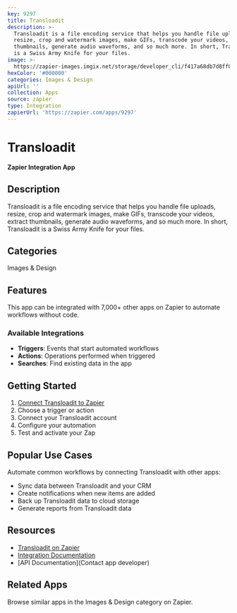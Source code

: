 ```yaml
---
key: 9297
title: Transloadit
description: >-
  Transloadit is a file encoding service that helps you handle file uploads,
  resize, crop and watermark images, make GIFs, transcode your videos, extract
  thumbnails, generate audio waveforms, and so much more. In short, Transloadit
  is a Swiss Army Knife for your files.
image: >-
  https://zapier-images.imgix.net/storage/developer_cli/f417a68db7d8ff08ad3515f31344b210.png?auto=format%2Ccompress&ixlib=python-3.0.0&q=50
hexColor: '#000000'
categories: Images & Design
apiUrl: ''
collection: Apps
source: zapier
type: Integration
zapierUrl: 'https://zapier.com/apps/9297'
---
```

# Transloadit

**Zapier Integration App**

## Description

Transloadit is a file encoding service that helps you handle file uploads, resize, crop and watermark images, make GIFs, transcode your videos, extract thumbnails, generate audio waveforms, and so much more. In short, Transloadit is a Swiss Army Knife for your files.

## Categories

Images & Design

## Features

This app can be integrated with 7,000+ other apps on Zapier to automate workflows without code.

### Available Integrations

- **Triggers**: Events that start automated workflows
- **Actions**: Operations performed when triggered
- **Searches**: Find existing data in the app

## Getting Started

1. [Connect Transloadit to Zapier](https://zapier.com/apps/9297)
2. Choose a trigger or action
3. Connect your Transloadit account
4. Configure your automation
5. Test and activate your Zap

## Popular Use Cases

Automate common workflows by connecting Transloadit with other apps:

- Sync data between Transloadit and your CRM
- Create notifications when new items are added
- Back up Transloadit data to cloud storage
- Generate reports from Transloadit data

## Resources

- [Transloadit on Zapier](https://zapier.com/apps/9297)
- [Integration Documentation](https://zapier.com/apps/9297/integrations)
- [API Documentation](Contact app developer)

## Related Apps

Browse similar apps in the Images & Design category on Zapier.
